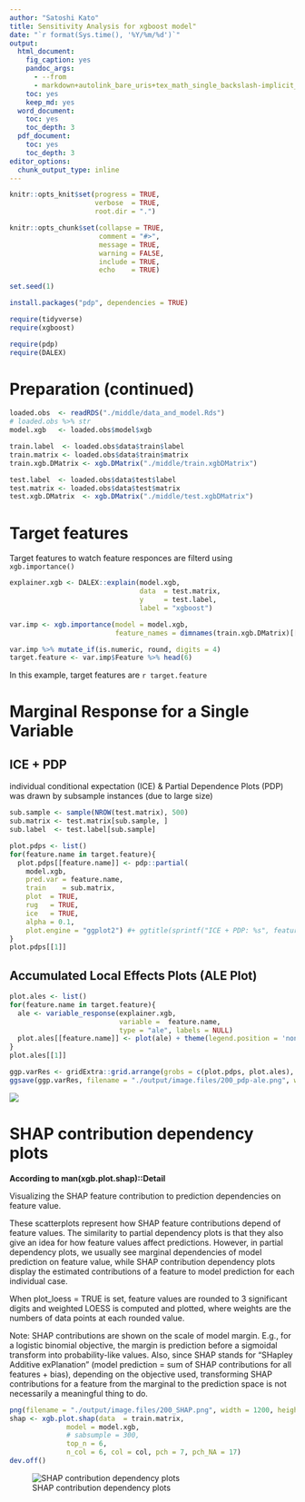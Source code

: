 ```yaml
---
author: "Satoshi Kato"
title: Sensitivity Analysis for xgboost model"
date: "`r format(Sys.time(), '%Y/%m/%d')`"
output:
  html_document:
    fig_caption: yes
    pandoc_args:
      - --from
      - markdown+autolink_bare_uris+tex_math_single_backslash-implicit_figures
    toc: yes
    keep_md: yes
  word_document:
    toc: yes
    toc_depth: 3
  pdf_document:
    toc: yes
    toc_depth: 3
editor_options: 
  chunk_output_type: inline
---
```


```r
knitr::opts_knit$set(progress = TRUE, 
                     verbose  = TRUE, 
                     root.dir = ".")

knitr::opts_chunk$set(collapse = TRUE, 
                      comment = "#>", 
                      message = TRUE, 
                      warning = FALSE, 
                      include = TRUE,
                      echo    = TRUE)

set.seed(1)
```

```r
install.packages("pdp", dependencies = TRUE)

```

```r
require(tidyverse)
require(xgboost)

require(pdp)
require(DALEX)

```

# Preparation (continued)

```r
loaded.obs  <- readRDS("./middle/data_and_model.Rds")
# loaded.obs %>% str
model.xgb   <- loaded.obs$model$xgb 

train.label  <- loaded.obs$data$train$label
train.matrix <- loaded.obs$data$train$matrix
train.xgb.DMatrix <- xgb.DMatrix("./middle/train.xgbDMatrix")

test.label  <- loaded.obs$data$test$label
test.matrix <- loaded.obs$data$test$matrix
test.xgb.DMatrix  <- xgb.DMatrix("./middle/test.xgbDMatrix")

```
# Target features

Target features to watch feature responces are filterd using `xgb.importance()`

```r
explainer.xgb <- DALEX::explain(model.xgb, 
                                data  = test.matrix, 
                                y     = test.label, 
                                label = "xgboost")

var.imp <- xgb.importance(model = model.xgb,
                          feature_names = dimnames(train.xgb.DMatrix)[[2]])

var.imp %>% mutate_if(is.numeric, round, digits = 4)
target.feature <- var.imp$Feature %>% head(6)

```
In this example, target features are `r target.feature`

# Marginal Response for a Single Variable

##  ICE + PDP

individual conditional expectation (ICE) & Partial Dependence Plots (PDP) was drawn by subsample instances (due to large size)

```r
sub.sample <- sample(NROW(test.matrix), 500)
sub.matrix <- test.matrix[sub.sample, ]
sub.label  <- test.label[sub.sample]

plot.pdps <- list()
for(feature.name in target.feature){
  plot.pdps[[feature.name]] <- pdp::partial(
    model.xgb, 
    pred.var = feature.name,
    train    = sub.matrix, 
    plot  = TRUE, 
    rug   = TRUE,
    ice   = TRUE, 
    alpha = 0.1,
    plot.engine = "ggplot2") #+ ggtitle(sprintf("ICE + PDP: %s", feature.name))
}
plot.pdps[[1]]

```

## Accumulated Local Effects Plots (ALE Plot)

```r
plot.ales <- list()
for(feature.name in target.feature){
  ale <- variable_response(explainer.xgb,
                           variable =  feature.name,
                           type = "ale", labels = NULL)
  plot.ales[[feature.name]] <- plot(ale) + theme(legend.position = 'none')# + ggtitle(feature.name)
}
plot.ales[[1]] 

```



```r
ggp.varRes <- gridExtra::grid.arrange(grobs = c(plot.pdps, plot.ales), nrow = 2)
ggsave(ggp.varRes, filename = "./output/image.files/200_pdp-ale.png", width = 12, height = 4)
```
![](./output/image.files/200_pdp-ale.png)

# SHAP contribution dependency plots

**According to man(xgb.plot.shap)::Detail**

Visualizing the SHAP feature contribution to prediction dependencies on feature value.

These scatterplots represent how SHAP feature contributions depend of feature values. The similarity to partial dependency plots is that they also give an idea for how feature values affect predictions. However, in partial dependency plots, we usually see marginal dependencies of model prediction on feature value, while SHAP contribution dependency plots display the estimated contributions of a feature to model prediction for each individual case.

When plot_loess = TRUE is set, feature values are rounded to 3 significant digits and weighted LOESS is computed and plotted, where weights are the numbers of data points at each rounded value.

Note: SHAP contributions are shown on the scale of model margin. E.g., for a logistic binomial objective, the margin is prediction before a sigmoidal transform into probability-like values. Also, since SHAP stands for "SHapley Additive exPlanation" (model prediction = sum of SHAP contributions for all features + bias), depending on the objective used, transforming SHAP contributions for a feature from the marginal to the prediction space is not necessarily a meaningful thing to do.

```r
png(filename = "./output/image.files/200_SHAP.png", width = 1200, height = 400, pointsize = 24)
shap <- xgb.plot.shap(data  = train.matrix,
              model = model.xgb, 
              # sabsumple = 300,
              top_n = 6,
              n_col = 6, col = col, pch = 7, pch_NA = 17)
dev.off()
```

![SHAP  contribution dependency plots](./output/image.files/200_SHAP.png)


